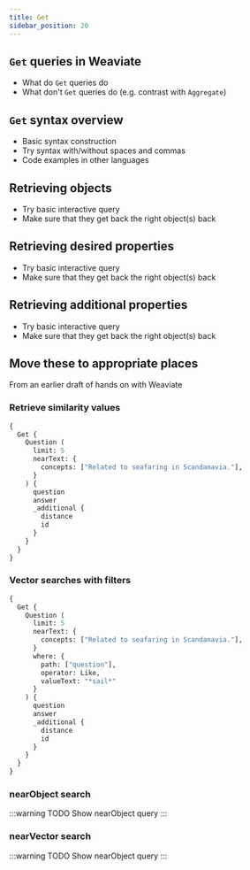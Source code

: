 ```yaml
---
title: Get
sidebar_position: 20
---
```


## `Get` queries in Weaviate
- What do `Get` queries do
- What don't `Get` queries do (e.g. contrast with `Aggregate`)

## `Get` syntax overview
- Basic syntax construction
- Try syntax with/without spaces and commas
- Code examples in other languages

## Retrieving objects 
- Try basic interactive query
- Make sure that they get back the right object(s) back

## Retrieving desired properties
- Try basic interactive query
- Make sure that they get back the right object(s) back

## Retrieving additional properties
- Try basic interactive query
- Make sure that they get back the right object(s) back


## Move these to appropriate places

From an earlier draft of hands on with Weaviate

### Retrieve similarity values

```graphql
{
  Get {
    Question (
      limit: 5
      nearText: {
        concepts: ["Related to seafaring in Scandanavia."],
      }
    ) {
      question 
      answer 
      _additional {
        distance
        id
      }
    }
  }
}
```

### Vector searches with filters

```graphql
{
  Get {
    Question (
      limit: 5
      nearText: {
        concepts: ["Related to seafaring in Scandanavia."],
      }
      where: {
        path: ["question"],    
        operator: Like,  
        valueText: "*sail*"
      }      
    ) {
      question 
      answer 
      _additional {
        distance
        id
      }
    }
  }
}
```

### nearObject search

:::warning TODO
Show nearObject query
:::

### nearVector search

:::warning TODO
Show nearObject query
:::
